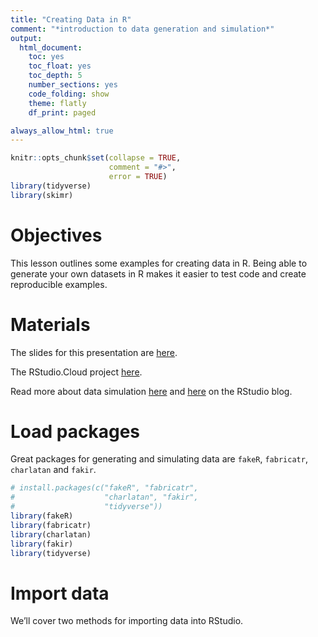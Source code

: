 ```yaml
---
title: "Creating Data in R"
comment: "*introduction to data generation and simulation*"
output:
  html_document:
    toc: yes
    toc_float: yes
    toc_depth: 5
    number_sections: yes
    code_folding: show
    theme: flatly
    df_print: paged

always_allow_html: true
---
```


```r
knitr::opts_chunk$set(collapse = TRUE,
                      comment = "#>",
                      error = TRUE)
library(tidyverse)
library(skimr)
```


# Objectives

This lesson outlines some examples for creating data in R. Being able to generate your own datasets in R makes it easier to test code and create reproducible examples.  

# Materials

The slides for this presentation are [here]().

The RStudio.Cloud project [here]().


Read more about data simulation [here](https://rviews.rstudio.com/2019/07/01/imagine-your-data-before-you-collect-it/) and [here](https://rviews.rstudio.com/2020/09/09/fake-data-with-r/) on the RStudio blog.

# Load packages

Great packages for generating and simulating data are `fakeR`, `fabricatr`, `charlatan` and `fakir`.

```r
# install.packages(c("fakeR", "fabricatr", 
#                    "charlatan", "fakir", 
#                    "tidyverse"))
library(fakeR)
library(fabricatr)
library(charlatan)
library(fakir)
library(tidyverse)
```



# Import data

We'll cover two methods for importing data into RStudio.
